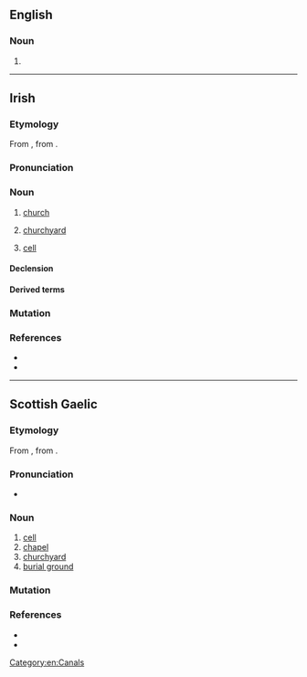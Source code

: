 ==English==

===Noun===
{{en-noun}}

# {{alt form|sill|lang=en||underwater [[horizontal]] [[member]] which forms the [[base]] of a [[lock]] [[gate]] on a [[canal]] or [[river]]}}

[[Category:en:Canals]]

----

==Irish==

===Etymology===
From {{inh|ga|sga|cell}}, from {{der|ga|la|cella}}.

===Pronunciation===
{{IPA|/ciːlʲ/|lang=ga}}

===Noun===
{{ga-noun|f|cille|cealla}}

# {{lb|ga|historical}} [[church]]
# [[churchyard]]
# {{lb|ga|Christianity|biology|electricity}} [[cell]]

====Declension====
{{ga-decl-f2|c|ill|ille|pl=ealla|genpl=eall}}

====Derived terms====
{{der3|ga|{{l|ga|aerchill|g=f||air cell}}
|{{l|ga|aoncheallach|pos=a||unicellular, single celled}}
|{{l|ga|Cill Chainnigh||Kilkenny}}
|{{l|ga|cillín|g=m||cell; hoard, nest-egg}}
|{{l|ga|eachtarcheallach|pos=a||extracellular}}
|{{l|ga|fótaichill||photocell}}
|{{l|ga|cill chriathrach||[[sieve cell]]}}
|{{l|ga|cill shómach||somatic cell}}
|{{l|ga|cill thirim||[[dry cell]]}}
|{{l|ga|cloch-chill||stone cell}}
|{{l|ga|taisc-chill||storage cell}}
|{{l|ga|cillscannán|g=m||cell membrane}}
|{{l|ga|cilldeighilt|g=f||cell division}}
|{{l|ga|cillsú|g=m||[[cell sap]]}}
}}

===Mutation===
{{ga-mut-cons|c|ill}}

===References===
* {{R:ga:Ó Dónaill}}
* {{R:DIL|8562|head=cell}}

{{topics|ga|Burial}}

----

==Scottish Gaelic==

===Etymology===
From {{inh|gd|sga|cell}}, from {{der|gd|la|cella}}.

===Pronunciation===
* {{IPA|[kʲiːʎ]|lang=gd}}

===Noun===
{{gd-noun|g=f|gen=cille|pl=cilltean}}

# [[cell]]
# [[chapel]]
# [[churchyard]]
# [[burial ground]]

===Mutation===
{{gd-mut-cons|c|ill}}

===References===
* {{R:Dwelly}}
* {{R:DIL|8562|head=cell}}

{{topics|gd|Burial}}